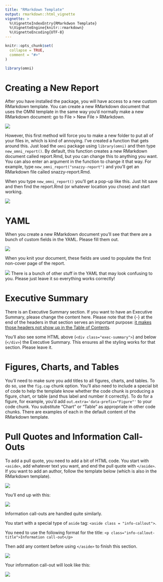 ```yaml
---
title: "RMarkdown Template"
output: rmarkdown::html_vignette
vignette: >
  %\VignetteIndexEntry{RMarkdwon Template}
  %\VignetteEngine{knitr::rmarkdown}
  %\VignetteEncoding{UTF-8}
---
```


```r
knitr::opts_chunk$set(
  collapse = TRUE,
  comment = "#>"
)
```

```r
library(omni)
```

# Creating a New Report

After you have installed the package, you will have access to a new custom RMarkdown template. You can create a new RMarkdown document that uses the OMNI template in the same way you'd normally make a new RMarkdown document: go to File > New File > RMarkdown.

![](https://p218.p3.n0.cdn.getcloudapp.com/items/OAurlKq9/Screen%20Recording%202020-03-19%20at%2002.01%20PM.gif)

However, this first method will force you to make a new folder to put all of your files in, which is kind of annoying. I've created a function that gets around this. Just load the `omni` package using `library(omni)` and then type `new_omni_report()`. By default, this function creates a new RMarkdown document called report.Rmd, but you can change this to anything you want. You can also enter an argument in the function to change it that way. For example, type `new_omni_report("snazzy-report")` and you'll get an RMarkdown file called snazzy-report.Rmd.

When you type `new_omni_report()` you'll get a pop-up like this. Just hit save and then find the report.Rmd (or whatever location you chose) and start working.

![](https://p218.p3.n0.cdn.getcloudapp.com/items/4gumRNGK/Screen%20Recording%202020-03-22%20at%2002.21%20PM.gif)

# YAML

When you create a new RMarkdown document you'll see that there are a bunch of custom fields in the YAML. Please fill them out. 

![](https://p218.p3.n0.cdn.getcloudapp.com/items/yAuvnJq7/Image%202020-03-22%20at%202.25.56%20PM.png)

When you knit your document, these fields are used to populate the first non-cover page of the report.

![](https://p218.p3.n0.cdn.getcloudapp.com/items/4gumRNLp/Image%202020-03-22%20at%202.24.38%20PM.png)
There is a bunch of other stuff in the YAML that may look confusing to you. Please just leave it so everything works correctly!

# Executive Summary

There is an Executive Summary section. If you want to have an Executive Summary, please change the content here. Please note that the {-} at the end of the headers in that section serves an important purpose: [it makes those headers not show up in the Table of Contents](https://bookdown.org/yihui/rmarkdown/markdown-syntax.html#block-level-elements).

You'll also see some HTML above (`<div class="exec-summary">`) and below (`</div>`) the Executive Summary. This ensures all the styling works for that section. Please leave it.

# Figures, Charts, and Tables

You'll need to make sure you add titles to all figures, charts, and tables. To do so, use the `fig.cap` chunk option. You'll also need to include a special bit of code to help the template know whether the code chunk is producing a figure, chart, or table (and thus label and number it correctly). To do for a figure, for example, you'd add `out.extra='data-prefix="Figure"'` to your code chunk. You substitute "Chart" or "Table" as appropriate in other code chunks. There are examples of each in the default content of the RMarkdown template. 

# Pull Quotes and Information Call-Outs

To add a pull quote, you need to add a bit of HTML code. You start with `<aside>`, add whatever text you want, and end the pull quote with `</aside>`. If you want to add an author, follow the template below (which is also in the RMarkdown template). 

![](https://p218.p3.n0.cdn.getcloudapp.com/items/JruWmePN/Image%202020-03-22%20at%202.39.51%20PM.png)

You'll end up with this:

![](https://p218.p3.n0.cdn.getcloudapp.com/items/bLumyZz4/Image%202020-03-22%20at%202.42.31%20PM.png)

Information call-outs are handled quite similarly. 

You start with a special type of `aside` tag: `<aside class = "info-callout">`. 

You need to use the following format for the title: `<p class="info-callout-title">Information call-out</p>`

Then add any content before using `</aside>` to finish this section.

![](https://p218.p3.n0.cdn.getcloudapp.com/items/Z4u5pGd1/Image%202020-03-22%20at%202.41.36%20PM.png)

Your information call-out will look like this:

![](https://p218.p3.n0.cdn.getcloudapp.com/items/9ZuALyqG/Image%202020-03-22%20at%202.44.25%20PM.png)










